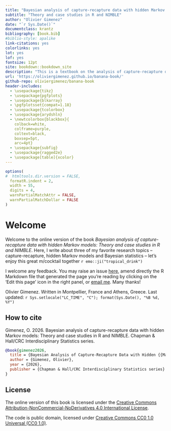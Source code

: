 ```yaml
---
title: "Bayesian analysis of capture-recapture data with hidden Markov models"
subtitle: "Theory and case studies in R and NIMBLE"
author: "Olivier Gimenez"
date: "`r Sys.Date()`"
documentclass: krantz
bibliography: [book.bib]
#biblio-style: apalike
link-citations: yes
colorlinks: yes
lot: yes
lof: yes
fontsize: 12pt
site: bookdown::bookdown_site
description: "This is a textbook on the analysis of capture-recapture data with hidden Markov models (HMM) implemented in the Bayesian framework with R and NIMBLE."
url: 'https://oliviergimenez.github.io/banana-book/'
github-repo: oliviergimenez/banana-book
header-includes: 
  - \usepackage{tikz}
  - \usepackage{pgfplots}
  - \usepackage{blkarray}
  - \pgfplotsset{compat=1.18} 
  - \usepackage{tcolorbox}
  - \usepackage{arydshln}
  - \newtcolorbox{blackbox}{
    colback=white,
    colframe=purple,
    coltext=black,
    boxsep=5pt,
    arc=4pt}
  - \usepackage{subfig}
  - \usepackage{ragged2e}
  - \usepackage[table]{xcolor}
---
```


```r
options(
#  htmltools.dir.version = FALSE, 
  formatR.indent = 2,
  width = 55, 
  digits = 4, 
  warnPartialMatchAttr = FALSE, 
  warnPartialMatchDollar = FALSE
)
```

# Welcome {-}

<!-- bookdown::serve_book("index.Rmd") -->
<!-- bookdown::render_book("index.Rmd", "bookdown::pdf_book") -->

Welcome to the online version of the book *Bayesian analysis of capture-recapture data with hidden Markov models: Theory and case studies in R and NIMBLE*. Here, I write about three of my favorite research topics -- capture-recapture, hidden Markov models and Bayesian statistics -- let's enjoy this great m/cocktail together `r emo::ji("tropical_drink")`

<!-- The book is also available in [PDF format](https://github.com/oliviergimenez/banana-book/blob/master/docs/banana-book.pdf) (I still need to fix a lot of issues).  -->

I welcome any feedback. You may raise an issue [here](https://github.com/oliviergimenez/banana-book/issues), amend directly the R Markdown file that generated the page you're reading by clicking on the 'Edit this page' icon in the right panel, or [email me](mailto:olivier.gimenez@cefe.cnrs.fr). Many thanks!

Olivier Gimenez. Written in Montpellier, France and Athens, Greece. 
Last updated: `r Sys.setlocale("LC_TIME", "C"); format(Sys.Date(), "%B %d, %Y")`

## How to cite {-}

Gimenez, O. 2026. Bayesian analysis of capture-recapture data with hidden Markov models: Theory and case studies in R and NIMBLE. Chapman & Hall/CRC Interdisciplinary Statistics series.

```bibtex
@book{gimenez2026,
  title = {Bayesian Analysis of Capture-Recapture Data with Hidden {{Markov}} Models: {{Theory}} and Case Studies in {{R}} and {{NIMBLE}}},
  author = {Gimenez, Olivier},
  year = {2026},
  publisher = {Chapman & Hall/CRC Interdisciplinary Statistics series}
}
```

## License {-}

The online version of this book is licensed under the [Creative Commons Attribution-NonCommercial-NoDerivatives 4.0 International License](http://creativecommons.org/licenses/by-nc-nd/4.0/). 

The code is public domain, licensed under [Creative Commons CC0 1.0 Universal (CC0 1.0)](https://creativecommons.org/publicdomain/zero/1.0/).

